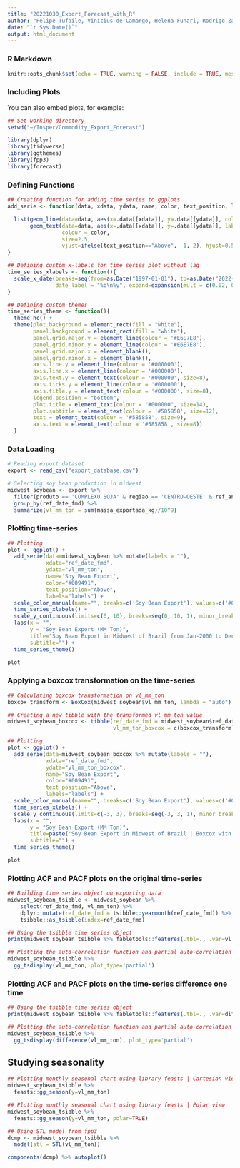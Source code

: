 ```yaml
---
title: "20221030_Export_Forecast_with_R"
author: "Felipe Tufaile, Vinicius de Camargo, Helena Funari, Rodrigo Zamengo"
date: "`r Sys.Date()`"
output: html_document
---
```


### R Markdown


```r
knitr::opts_chunk$set(echo = TRUE, warning = FALSE, include = TRUE, message = FALSE)
```

### Including Plots

You can also embed plots, for example:

```r

## Set working directory
setwd("~/Insper/Commodity_Export_Forecast")

library(dplyr)
library(tidyverse)
library(ggthemes)
library(fpp3)
library(forecast)
```
### Defining Functions

```r

## Creating function for adding time series to ggplots
add_serie <- function(data, xdata, ydata, name, color, text_position, labels) {

  list(geom_line(data=data, aes(x=.data[[xdata]], y=.data[[ydata]], color=name), linetype="solid", alpha=0.8),
       geom_text(data=data, aes(x=.data[[xdata]], y=.data[[ydata]], label=.data[[labels]]),
                 colour = color,
                 size=2.5, 
                 vjust=ifelse(text_position=="Above", -1, 2), hjust=0.5))
}

## Defining custom x-labels for time series plot without lag
time_series_xlabels <- function(){
  scale_x_date(breaks=seq(from=as.Date("1997-01-01"), to=as.Date("2022-01-01"), by = "12 month"), 
               date_label = "%b\n%y", expand=expansion(mult = c(0.02, 0.02)))
}

## Defining custom themes
time_series_theme <- function(){
  theme_hc() +
  theme(plot.background = element_rect(fill = "white"),
        panel.background = element_rect(fill = "white"),
        panel.grid.major.y = element_line(colour = '#E6E7E8'),
        panel.grid.minor.y = element_line(colour = '#E6E7E8'),
        panel.grid.major.x = element_blank(),
        panel.grid.minor.x = element_blank(),
        axis.line.y = element_line(colour = '#000000'),
        axis.line.x = element_line(colour = '#000000'),
        axis.text.y = element_text(colour = '#000000', size=8),
        axis.ticks.y = element_line(colour = '#000000'),
        axis.title.y = element_text(colour = '#000000', size=8),
        legend.position = "bottom",
        plot.title = element_text(colour = "#000000", size=14),
        plot.subtitle = element_text(colour = '#585858', size=12),
        text = element_text(colour = '#585858', size=9),
        axis.text = element_text(colour = '#585858', size=8))
  }
```


### Data Loading

```r
# Reading export dataset
export <- read_csv("export_database.csv")

# Selecting soy bean production in midwest
midwest_soybean <- export %>% 
  filter(produto == 'COMPLEXO SOJA' & regiao == 'CENTRO-OESTE' & ref_ano >= 2000 & ref_ano <= 2021) %>%
  group_by(ref_date_fmd) %>%
  summarize(vl_mm_ton = sum(massa_exportada_kg)/10^9)

```


### Plotting time-series

```r
## Plotting
plot <- ggplot() +
  add_serie(data=midwest_soybean %>% mutate(labels = ""), 
            xdata="ref_date_fmd", 
            ydata="vl_mm_ton", 
            name='Soy Bean Export', 
            color="#009491", 
            text_position="Above", 
            labels="labels") +
  scale_color_manual(name="", breaks=c('Soy Bean Export'), values=c('#009491')) +
  time_series_xlabels() +
  scale_y_continuous(limits=c(0, 10), breaks=seq(0, 10, 1), minor_breaks=seq(0, 10, 0.5)) +
  labs(x = "", 
       y = "Soy Bean Export (MM Ton)",
       title="Soy Bean Export in Midwest of Brazil from Jan-2000 to Dec-2021",
       subtitle="") +
  time_series_theme()

plot
```


### Applying a boxcox transformation on the time-series

```r
## Calculating boxcox transformation on vl_mm_ton
boxcox_transform <- BoxCox(midwest_soybean$vl_mm_ton, lambda = "auto")

## Creating a new tibble with the transformed vl_mm_ton value
midwest_soybean_boxcox <- tibble(ref_date_fmd = midwest_soybean$ref_date_fmd,
                                 vl_mm_ton_boxcox = c(boxcox_transform))

## Plotting
plot <- ggplot() +
  add_serie(data=midwest_soybean_boxcox %>% mutate(labels = ""), 
            xdata="ref_date_fmd", 
            ydata="vl_mm_ton_boxcox", 
            name="Soy Bean Export", 
            color="#009491", 
            text_position="Above", 
            labels="labels") +
  scale_color_manual(name="", breaks=c('Soy Bean Export'), values=c('#009491')) +
  time_series_xlabels() +
  scale_y_continuous(limits=c(-3, 3), breaks=seq(-3, 3, 1), minor_breaks=seq(-3, 3, 0.5)) +
  labs(x = "", 
       y = "Soy Bean Export (MM Ton)",
       title=paste('Soy Bean Export in Midwest of Brazil | Boxcox with lambda=', round(attributes(boxcox_transform)$lambda,2)),
       subtitle="") +
  time_series_theme()

plot
```

### Plotting ACF and PACF plots on the original time-series

```r
## Building time series object on exporting data
midwest_soybean_tsibble <- midwest_soybean %>%
    select(ref_date_fmd, vl_mm_ton) %>%
    dplyr::mutate(ref_date_fmd = tsibble::yearmonth(ref_date_fmd)) %>%
    tsibble::as_tsibble(index=ref_date_fmd)

## Using the tsibble time series object
print(midwest_soybean_tsibble %>% fabletools::features(.tbl=., .var=vl_mm_ton, features=list(unitroot_kpss, unitroot_ndiffs)))

## Plotting the auto-correlation function and partial auto-correlation function for the export time series with one difference
midwest_soybean_tsibble %>%
  gg_tsdisplay(vl_mm_ton, plot_type='partial')
```

### Plotting ACF and PACF plots on the time-series difference one time

```r
## Using the tsibble time series object
print(midwest_soybean_tsibble %>% fabletools::features(.tbl=., .var=difference(vl_mm_ton), features=list(unitroot_kpss, unitroot_ndiffs)))

## Plotting the auto-correlation function and partial auto-correlation function for the export time series with one difference
midwest_soybean_tsibble %>%
  gg_tsdisplay(difference(vl_mm_ton), plot_type='partial')
```


## Studying seasonality

```r
## Plotting monthly seasonal chart using library feasts | Cartesian view
midwest_soybean_tsibble %>% 
  feasts::gg_season(y=vl_mm_ton)
```

```r
## Plotting monthly seasonal chart using library feasts | Polar view
midwest_soybean_tsibble %>% 
  feasts::gg_season(y=vl_mm_ton, polar=TRUE)
```

```r
## Using STL model from fpp3
dcmp <- midwest_soybean_tsibble %>%
  model(stl = STL(vl_mm_ton))

components(dcmp) %>% autoplot()
```